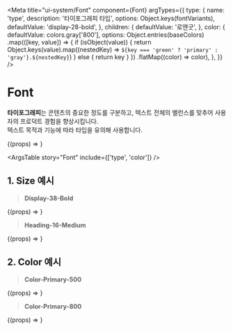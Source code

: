 
<Meta
  title="ui-system/Font"
  component={Font}
  argTypes={{
    type: {
      name: 'type',
      description: '타이포그래피 타입',
      options: Object.keys(fontVariants),
      defaultValue: 'display-28-bold',
    },
    children: {
      defaultValue: '로앤굿',
    },
    color: {
      defaultValue: colors.gray['800'],
      options: Object.entries(baseColors)
        .map(([key, value]) => {
          if (isObject(value)) {
            return Object.keys(value).map((nestedKey) => `${key === 'green' ? 'primary' : 'gray'}.${nestedKey}`)
          } else {
            return key
          }
        })
        .flatMap((color) => color),
    },
  }}
/>


# Font

**타이포그래피**는 콘텐츠의 중요한 정도를 구분하고, 텍스트 전체의 밸런스를 맞추어 사용자의 프로덕트 경험을 향상시킵니다.<br />
텍스트 목적과 기능에 따라 타입을 유의해 사용합니다.

<Canvas>
  <Story name="Font">{(props) => <Font {...props} />}</Story>
</Canvas>

<ArgsTable story="Font" include={['type', 'color']} />

## **1. Size 예시**

> **Display-38-Bold**

<Canvas>
  <Story
    name="Display-38-Bold"
    args={{
      type: 'display-38-bold',
    }}
  >
    {(props) => <Font {...props} />}
  </Story>
</Canvas>

> **Heading-16-Medium**

<Canvas>
  <Story
    name="Heading-16-Medium"
    args={{
      type: 'heading-16-medium',
    }}
  >
    {(props) => <Font {...props} />}
  </Story>
</Canvas>

## **2. Color 예시**

> **Color-Primary-500**

<Canvas>
  <Story
    name="Color-Primary-500"
    args={{
      color: colors.primary.accent,
    }}
  >
    {(props) => <Font {...props} />}
  </Story>
</Canvas>

> **Color-Primary-800**

<Canvas>
  <Story
    name="Color-Primary-800"
    args={{
      color: colors.primary.base,
    }}
  >
    {(props) => <Font {...props} />}
  </Story>
</Canvas>
